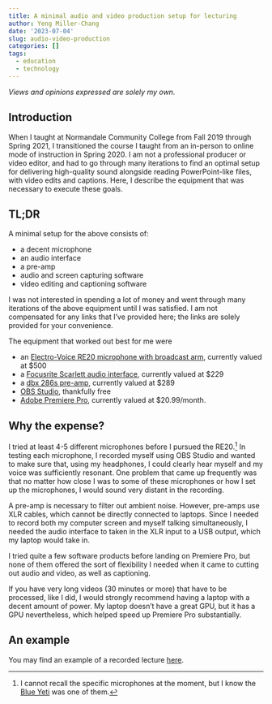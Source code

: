 ```yaml
---
title: A minimal audio and video production setup for lecturing
author: Yeng Miller-Chang
date: '2023-07-04'
slug: audio-video-production
categories: []
tags:
  - education
  - technology
---
```


*Views and opinions expressed are solely my own.*

## Introduction

When I taught at Normandale Community College from Fall 2019 through Spring 2021, I transitioned the course I taught from an in-person to online mode of instruction in Spring 2020. I am not a professional producer or video editor, and had to go through many iterations to find an optimal setup for delivering high-quality sound alongside reading PowerPoint-like files, with video edits and captions. Here, I describe the equipment that was necessary to execute these goals.

## TL;DR

A minimal setup for the above consists of:

* a decent microphone
* an audio interface
* a pre-amp
* audio and screen capturing software
* video editing and captioning software

I was not interested in spending a lot of money and went through many iterations of the above equipment until I was satisfied. I am not compensated for any links that I've provided here; the links are solely provided for your convenience.

The equipment that worked out best for me were

* an [Electro-Voice RE20 microphone with broadcast arm](https://www.amazon.com/Electro-Voice-Microphone-Shockmount-Two-Section-Broadcast/dp/B00U1S4YY4), currently valued at $500
* a [Focusrite Scarlett audio interface](https://www.amazon.com/gp/product/B07QSC92NG), currently valued at $229
* a [dbx 286s pre-amp](https://www.amazon.com/gp/product/B004LWH79A), currently valued at $289
* [OBS Studio](https://obsproject.com/), thankfully free
* [Adobe Premiere Pro](https://www.adobe.com/products/premiere.html), currently valued at $20.99/month.

## Why the expense?

I tried at least 4-5 different microphones before I pursued the RE20.^[I cannot recall the specific microphones at the moment, but I know the [Blue Yeti](https://www.amazon.com/gp/product/B00N1YPXW2) was one of them.] In testing each microphone, I recorded myself using OBS Studio and wanted to make sure that, using my headphones, I could clearly hear myself and my voice was sufficiently resonant. One problem that came up frequently was that no matter how close I was to some of these microphones or how I set up the microphones, I would sound very distant in the recording. 

A pre-amp is necessary to filter out ambient noise. However, pre-amps use XLR cables, which cannot be directly connected to laptops. Since I needed to record both my computer screen and myself talking simultaneously, I needed the audio interface to taken in the XLR input to a USB output, which my laptop would take in. 

I tried quite a few software products before landing on Premiere Pro, but none of them offered the sort of flexibility I needed when it came to cutting out audio and video, as well as captioning.

If you have very long videos (30 minutes or more) that have to be processed, like I did, I would strongly recommend having a laptop with a decent amount of power. My laptop doesn't have a great GPU, but it has a GPU nevertheless, which helped speed up Premiere Pro substantially.

## An example

You may find an example of a recorded lecture [here](https://www.youtube.com/watch?v=2IUn-V2i6-A).